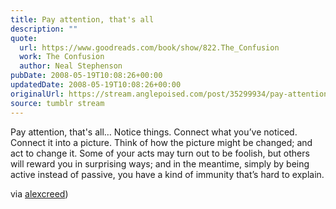 ```yaml
---
title: Pay attention, that's all
description: ""
quote:
  url: https://www.goodreads.com/book/show/822.The_Confusion
  work: The Confusion
  author: Neal Stephenson
pubDate: 2008-05-19T10:08:26+00:00
updatedDate: 2008-05-19T10:08:26+00:00
originalUrl: https://stream.anglepoised.com/post/35299934/pay-attention-thats-allnotice-things-connect
source: tumblr stream
---
```


Pay attention, that's all… Notice things. Connect what you’ve noticed. Connect it into a picture. Think of how the picture might be changed; and act to change it. Some of your acts may turn out to be foolish, but others will reward you in surprising ways; and in the meantime, simply by being active instead of passive, you have a kind of immunity that’s hard to explain.

via <a href="https://alexcreed.tumblr.com/post/33889111">alexcreed</a>)
